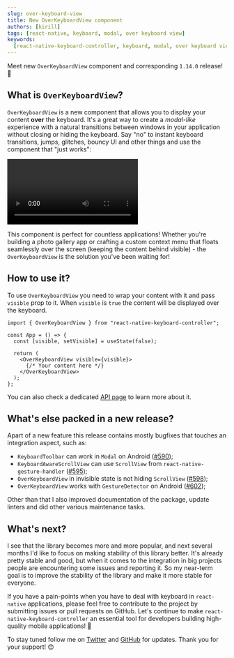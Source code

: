 ```yaml
---
slug: over-keyboard-view
title: New OverKeyboardView component
authors: [kirill]
tags: [react-native, keyboard, modal, over keyboard view]
keywords:
  [react-native-keyboard-controller, keyboard, modal, over keyboard view]
---
```


Meet new `OverKeyboardView` component and corresponding `1.14.0` release! 🎉


<div style={{ display: "flex", justifyContent: "center", marginBottom: 20 }}>
  <Lottie
    className="lottie"
    animationData={lottie}
    style={{ width: 400, height: 400 }}
    loop
  />
</div>

<!-- truncate -->

## What is `OverKeyboardView`?

`OverKeyboardView` is a new component that allows you to display your content **over** the keyboard. It's a great way to create a _modal-like_ experience with a natural transitions between windows in your application without closing or hiding the keyboard. Say "no" to instant keyboard transitions, jumps, glitches, bouncy UI and other things and use the component that "just works":


<div style={{ paddingBottom: 20 }}>
  <Video src="/video/over-keyboard-view-shared-transitions-v2.mp4" width={30} />
</div>

This component is perfect for countless applications! Whether you're building a photo gallery app or crafting a custom context menu that floats seamlessly over the screen (keeping the content behind visible) - the `OverKeyboardView` is the solution you've been waiting for!

## How to use it?

To use `OverKeyboardView` you need to wrap your content with it and pass `visible` prop to it. When `visible` is `true` the content will be displayed over the keyboard.

```tsx
import { OverKeyboardView } from "react-native-keyboard-controller";

const App = () => {
  const [visible, setVisible] = useState(false);

  return (
    <OverKeyboardView visible={visible}>
      {/* Your content here */}
    </OverKeyboardView>
  );
};
```

You can also check a dedicated [API page](/docs/api/over-keyboard-view) to learn more about it.

## What's else packed in a new release?

Apart of a new feature this release contains mostly bugfixes that touches an integration aspect, such as:

- `KeyboardToolbar` can work in `Modal` on Android ([#590](https://github.com/kirillzyusko/react-native-keyboard-controller/pull/590));
- `KeyboardAwareScrollView` can use `ScrollView` from `react-native-gesture-handler` ([#595](https://github.com/kirillzyusko/react-native-keyboard-controller/pull/595));
- `OverKeyboardView` in invisible state is not hiding `ScrollView` ([#598](https://github.com/kirillzyusko/react-native-keyboard-controller/pull/598));
- `OverKeyboardView` works with `GestureDetector` on Android ([#602](https://github.com/kirillzyusko/react-native-keyboard-controller/pull/602));

Other than that I also improved documentation of the package, update linters and did other various maintenance tasks.

## What's next?

I see that the library becomes more and more popular, and next several months I'd like to focus on making stability of this library better. It's already pretty stable and good, but when it comes to the integration in big projects people are encountering some issues and reporting it. So my near-term goal is to improve the stability of the library and make it more stable for everyone.

If you have a pain-points when you have to deal with keyboard in `react-native` applications, please feel free to contribute to the project by submitting issues or pull requests on GitHub. Let's continue to make `react-native-keyboard-controller` an essential tool for developers building high-quality mobile applications! 💪

To stay tuned follow me on [Twitter](https://twitter.com/ziusko) and [GitHub](https://github.com/kirillzyusko) for updates. Thank you for your support! 😊

